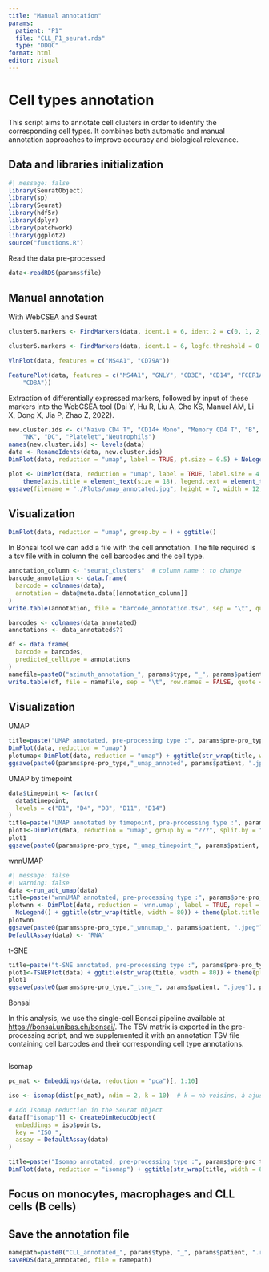 ```yaml
---
title: "Manual annotation"
params: 
  patient: "P1"
  file: "CLL_P1_seurat.rds"
  type: "DDQC"
format: html
editor: visual
---
```


# Cell types annotation

This script aims to annotate cell clusters in order to identify the corresponding cell types. It combines both automatic and manual annotation approaches to improve accuracy and biological relevance.

## Data and libraries initialization

```r
#| message: false
library(SeuratObject)
library(sp)
library(Seurat)
library(hdf5r)
library(dplyr)
library(patchwork)
library(ggplot2)
source("functions.R")
```

Read the data pre-processed

```r
data<-readRDS(params$file)
```

## Manual annotation

With WebCSEA and Seurat

```r
cluster6.markers <- FindMarkers(data, ident.1 = 6, ident.2 = c(0, 1, 2, 3, 4, 5))
```

```r
cluster6.markers <- FindMarkers(data, ident.1 = 6, logfc.threshold = 0.25, test.use = "roc", only.pos = TRUE)
```

```r
VlnPlot(data, features = c("MS4A1", "CD79A"))
```

```r
FeaturePlot(data, features = c("MS4A1", "GNLY", "CD3E", "CD14", "FCER1A", "FCGR3A", "LYZ", "PPBP",
    "CD8A"))
```

Extraction of differentially expressed markers, followed by input of these markers into the WebCSEA tool (Dai Y, Hu R, Liu A, Cho KS, Manuel AM, Li X, Dong X, Jia P, Zhao Z, 2022).

```r
new.cluster.ids <- c("Naive CD4 T", "CD14+ Mono", "Memory CD4 T", "B", "CD8 T", "FCGR3A+ Mono",
    "NK", "DC", "Platelet","Neutrophils")
names(new.cluster.ids) <- levels(data)
data <- RenameIdents(data, new.cluster.ids)
DimPlot(data, reduction = "umap", label = TRUE, pt.size = 0.5) + NoLegend()
```

```r
plot <- DimPlot(data, reduction = "umap", label = TRUE, label.size = 4.5) + xlab("UMAP 1") + ylab("UMAP 2") +
    theme(axis.title = element_text(size = 18), legend.text = element_text(size = 18)) + guides(colour = guide_legend(override.aes = list(size = 10)))
ggsave(filename = "./Plots/umap_annotated.jpg", height = 7, width = 12, plot = plot, quality = 50)
```

## Visualization

```r
DimPlot(data, reduction = "umap", group.by = ) + ggtitle()
```

In Bonsai tool we can add a file with the cell annotation. The file required is a tsv file with in column the cell barcodes and the cell type.

```r
annotation_column <- "seurat_clusters"  # column name : to change
barcode_annotation <- data.frame(
  barcode = colnames(data),
  annotation = data@meta.data[[annotation_column]]
)
write.table(annotation, file = "barcode_annotation.tsv", sep = "\t", quote = FALSE, col.names = NA)

barcodes <- colnames(data_annotated)
annotations <- data_annotated$??

df <- data.frame(
  barcode = barcodes,
  predicted_celltype = annotations
)
namefile=paste0("azimuth_annotation_", params$type, "_", params$patient, ".tsv")
write.table(df, file = namefile, sep = "\t", row.names = FALSE, quote = FALSE)
```

## Visualization

UMAP

```r
title=paste("UMAP annotated, pre-processing type :", params$pre-pro_type, ", patient", params$patient)
DimPlot(data, reduction = "umap")
plotumap<-DimPlot(data, reduction = "umap") + ggtitle(str_wrap(title, width = 80)) + theme(plot.title = element_text(size = 10, hjust = 0.5))
ggsave(paste0(params$pre-pro_type,"_umap_annoted", params$patient, ".jpeg"), plotumap)
```

UMAP by timepoint

```r
data$timepoint <- factor(
  data$timepoint,
  levels = c("D1", "D4", "D8", "D11", "D14")
)
title=paste("UMAP annotated by timepoint, pre-processing type :", params$pre-pro_type, ", patient", params$patient)
plot1<-DimPlot(data, reduction = "umap", group.by = "???", split.by = "timepoint") + ggtitle(str_wrap(title, width = 80)) + theme(plot.title = element_text(size = 10, hjust = 0.5))
plot1
ggsave(paste0(params$pre-pro_type, "_umap_timepoint_", params$patient, ".jpeg"), plot1)
```

wnnUMAP

```r
#| message: false
#| warning: false
data <-run_adt_umap(data)
title=paste("wnnUMAP annotated, pre-processing type :", params$pre-pro_type, ", patient", params$patient)
plotwnn <- DimPlot(data, reduction = 'wnn.umap', label = TRUE, repel = TRUE, label.size = 2.5) + 
  NoLegend() + ggtitle(str_wrap(title, width = 80)) + theme(plot.title = element_text(size = 10, hjust = 0.5))
plotwnn
ggsave(paste0(params$pre-pro_type,"_wnnumap_", params$patient, ".jpeg"), plotwnn)
DefaultAssay(data) <- 'RNA'
```

t-SNE

```r
title=paste("t-SNE annotated, pre-processing type :", params$pre-pro_type, ", patient", params$patient)
plot1<-TSNEPlot(data) + ggtitle(str_wrap(title, width = 80)) + theme(plot.title = element_text(size = 10, hjust = 0.5))
plot1
ggsave(paste0(params$pre-pro_type,"_tsne_", params$patient, ".jpeg"), plot1)
```

Bonsai

In this analysis, we use the single-cell Bonsai pipeline available at <https://bonsai.unibas.ch/bonsai/>. The TSV matrix is exported in the pre-processing script, and we supplemented it with an annotation TSV file containing cell barcodes and their corresponding cell type annotations.

```r

```

Isomap

```r
pc_mat <- Embeddings(data, reduction = "pca")[, 1:10]

iso <- isomap(dist(pc_mat), ndim = 2, k = 10)  # k = nb voisins, à ajuster

# Add Isomap reduction in the Seurat Object 
data[["isomap"]] <- CreateDimReducObject(
  embeddings = iso$points,
  key = "ISO_",
  assay = DefaultAssay(data)
)

title=paste("Isomap annotated, pre-processing type :", params$pre-pro_type, ", patient", params$patient)
DimPlot(data, reduction = "isomap") + ggtitle(str_wrap(title, width = 80)) + theme(plot.title = element_text(size = 10, hjust = 0.5))
```

## Focus on monocytes, macrophages and CLL cells (B cells)

## Save the annotation file 

```r
namepath=paste0("CLL_annotated_", params$type, "_", params$patient, ".rds")
saveRDS(data_annotated, file = namepath)
```
